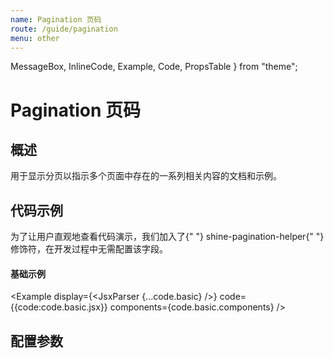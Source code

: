 ```yaml
---
name: Pagination 页码
route: /guide/pagination
menu: other
---
```


  MessageBox,
  InlineCode,
  Example,
  Code,
  PropsTable
} from "theme";

# Pagination 页码

## 概述

用于显示分页以指示多个页面中存在的一系列相关内容的文档和示例。

## 代码示例

<MessageBox messageType="info">
  为了让用户直观地查看代码演示，我们加入了{" "}
  <InlineCode>shine-pagination-helper</InlineCode>{" "}
  修饰符，在开发过程中无需配置该字段。
</MessageBox>

#### 基础示例

<Example 
  display={<JsxParser {...code.basic} />}
  code={{code:code.basic.jsx}}
  components={code.basic.components}
/>

## 配置参数

<PropsTable of={Pagination} />
